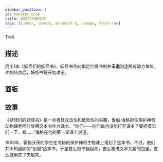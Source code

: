 ```yaml
---
sidebar_position: 1
id: monster_book
title: 妖怪们的妖怪书
tags: [summon, common, manacost-3, damage, front-row]
---
```


Troll

<!--truncate-->



<CardBasics cardKey={id}/>

## 描述

扔出**1**本《妖怪们的妖怪书》，妖怪书会向指定位置冲刺并**击退**沿途所有敌方单位，冲刺结束后，妖怪书将开始攻击。

## 面板


<LevelComponent/>


<CardDynamicTable cardKey={id}/>


<CardComplexTable cardKey={id}/>

## 故事

《妖怪们的妖怪书》是一本极具攻击性和危险性的书籍，鲁伯·海格担任保护神奇动物课老师时曾用这本书作为课本。“你们——你们谁也没能打开课本？要抚摸它们一下，看……”海格在他的第一堂课上说道。

1993年，霍格沃茨的学生在海格的保护神奇生物课上用到了这本书。不过，他们并不知道如何“驯服”这本书。于是要么把书捆起来，要么塞进又窄又紧的包里，要么就用夹子夹起来。

